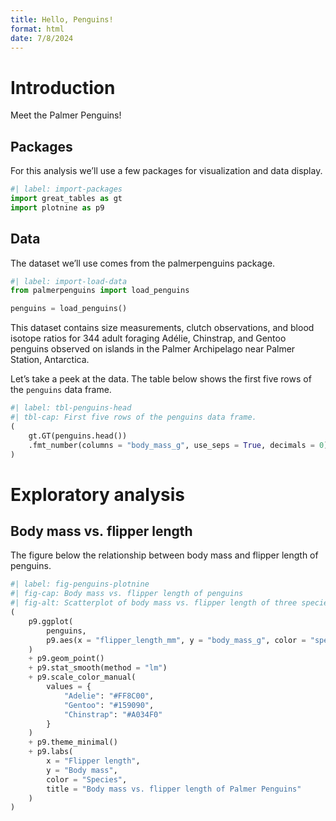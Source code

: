 ```yaml
---
title: Hello, Penguins!
format: html
date: 7/8/2024
---
```


# Introduction

Meet the Palmer Penguins!

## Packages

For this analysis we'll use a few packages for visualization and data display.

```python
#| label: import-packages
import great_tables as gt
import plotnine as p9
```

## Data

The dataset we'll use comes from the palmerpenguins package.

```python
#| label: import-load-data
from palmerpenguins import load_penguins

penguins = load_penguins()
```

This dataset contains size measurements, clutch observations, and blood isotope ratios for 344 adult foraging Adélie, Chinstrap, and Gentoo penguins observed on islands in the Palmer Archipelago near Palmer Station, Antarctica.

Let's take a peek at the data. The table below shows the first five rows of the `penguins` data frame.

```python
#| label: tbl-penguins-head
#| tbl-cap: First five rows of the penguins data frame.
(
    gt.GT(penguins.head())
    .fmt_number(columns = "body_mass_g", use_seps = True, decimals = 0)
)
```

# Exploratory analysis

## Body mass vs. flipper length

The figure below the relationship between body mass and flipper length of penguins.

```python
#| label: fig-penguins-plotnine
#| fig-cap: Body mass vs. flipper length of penguins
#| fig-alt: Scatterplot of body mass vs. flipper length of three species of penguins (Adelie, Gentoo, and Chinstrap) with overlaid linear models for each species. There is a positive relationship between the two variables for each species. Slopes for Adelie and Chinstrap penguins are similar, and the slope for Gentoo penguins is slightly higher. Sizes of Adelie and Chinstrap penguins are also similar, while Gentoo penguins are larger in terms of body mass and flipper length compared to penguins from the other species.
(
    p9.ggplot(
        penguins, 
        p9.aes(x = "flipper_length_mm", y = "body_mass_g", color = "species")
    )
    + p9.geom_point()
    + p9.stat_smooth(method = "lm")
    + p9.scale_color_manual(
        values = {
            "Adelie": "#FF8C00", 
            "Gentoo": "#159090", 
            "Chinstrap": "#A034F0"
        }
    ) 
    + p9.theme_minimal()
    + p9.labs(
        x = "Flipper length", 
        y = "Body mass", 
        color = "Species", 
        title = "Body mass vs. flipper length of Palmer Penguins"
    )
)
```